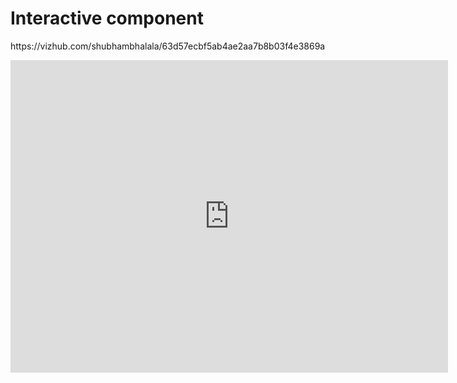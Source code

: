 # Interactive component

https://vizhub.com/shubhambhalala/63d57ecbf5ab4ae2aa7b8b03f4e3869a


<iframe width="700" height="500" src="https://vizhub.com/shubhambhalala/63d57ecbf5ab4ae2aa7b8b03f4e3869a?mode=embed" title="Recession Graph" frameborder="0" ></iframe>